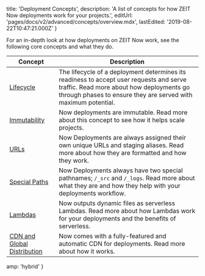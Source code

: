 
  title: 'Deployment Concepts',
  description:
    'A list of concepts for how ZEIT Now deployments work for your projects.',
  editUrl: 'pages/docs/v2/advanced/concepts/overview.mdx',
  lastEdited: '2019-08-22T10:47:21.000Z'
}

For an in-depth look at how deployments on ZEIT Now work, see the following core concepts and what they do.

| Concept                                                                               | Description                                                                                                                                                                                           |
| ------------------------------------------------------------------------------------- | ----------------------------------------------------------------------------------------------------------------------------------------------------------------------------------------------------- |
| [Lifecycle](/docs/v2/advanced/concepts/lifecycle)                                     | The lifecycle of a deployment determines its readiness to accept user requests and serve traffic. Read more about how deployments go through phases to ensure they are served with maximum potential. |
| [Immutability](/docs/v2/advanced/concepts/immutability)                               | Now deployments are immutable. Read more about this concept to see how it helps scale projects.                                                                                                       |
| [URLs](/docs/v2/advanced/concepts/urls)                                               | Now Deployments are always assigned their own unique URLs and staging aliases. Read more about how they are formatted and how they work.                                                              |
| [Special Paths](/docs/v2/advanced/concepts/special-paths)                             | Now Deployments always have two special pathnames; `/_src` and `/_logs`. Read more about what they are and how they help with your deployments workflow.                                              |
| [Lambdas](/docs/v2/advanced/concepts/lambdas)                                         | Now outputs dynamic files as serverless Lambdas. Read more about how Lambdas work for your deployments and the benefits of serverless.                                                                |
| [CDN and Global Distribution](/docs/v2/advanced/concepts/cdn-and-global-distribution) | Now comes with a fully-featured and automatic CDN for deployments. Read more about how it works.                                                                                                      |


  amp: 'hybrid'
}
